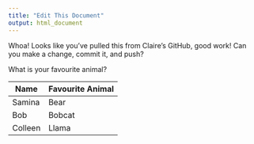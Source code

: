 ```yaml
---
title: "Edit This Document"
output: html_document
---
```


Whoa! Looks like you've pulled this from Claire's GitHub, good work! Can you make a change, commit it, and push?

What is your favourite animal? 

Name | Favourite Animal
- | -
Samina | Bear
Bob | Bobcat
Colleen | Llama






